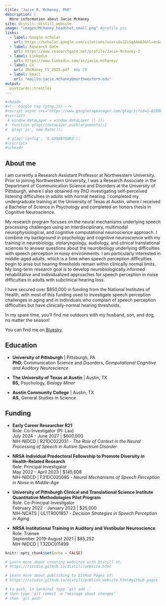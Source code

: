 ```yaml
---
title: "Jacie R. McHaney, PhD"
description: |
  More information about Jacie McHaney
site: distill::distill_website
image: "images/McHaney_headshot_small.png" #profile pic
links:
  - label: Google Scholar
    url: https://scholar.google.com/citations?user=Gv2ZiSgAAAAJ&hl=en&authuser=1
  - label: Research Gate
    url: https://www.researchgate.net/profile/Jacie-Mchaney-2
  - label: Linkedin
    url: https://www.linkedin.com/in/jacie-mchaney/
  - label: CV
    url: JMcHaney_CV_2025.pdf  #my CV
  - label: Email
    url: "mailto:jacie.mchaney@northwestern.edu"
output:
  postcards::trestles
---
```

```r
#<head>
#<!-- Google tag (gtag.js) -->
#<script async src="https://www.googletagmanager.com/gtag/js?id=G-0208BTGWKG"></script>
#<script>
 # window.dataLayer = window.dataLayer || [];
#  function gtag(){dataLayer.push(arguments);}
#  gtag('js', new Date());

 # gtag('config', 'G-0208BTGWKG');
#</script>
#</head>
```

## About me

I am currently a Research Assistant Professor at Northwestern University. Prior to joining Northwestern University, I was a Research Associate in the Department of Communication Science and Disorders at the University of Pittsburgh, where I also obtained my PhD investigating self-perceived listening difficulties in adults with normal hearing. I completed my undergraduate training at the University of Texas at Austin, where I received a Bachelor of Science in Psychology and completed an honors thesis in Cognitive Neuroscience. 

My research program focuses on the neural mechanisms underlying speech processing challenges using an interdisciplinary, multimodal neurophysiological, and cognitive computational neuroscience approach. I combine my background in psychology and cognitive neuroscience with my training in neurobiology, otolaryngology, audiology, and clinical translational sciences to answer questions about the neurobiology underlying difficulties with speech perception in noisy environments. I am particularly interested in middle-aged adults, which is a time when speech perception difficulties begin to arise but hearing thresholds remain within clinically normal limits. My long-term research goal is to develop neurobiologically informed rehabilitative and individualized approaches for speech perception in noise difficulties in adults with subclinical hearing loss.

I have secured over $850,000 in funding from the National Institutes of Health, with most of this funding used to investigate speech perception challenges in aging and in individuals who complain of speech perception difficulties but have clinically-normal hearing thresholds. 

In my spare time, you'll find me outdoors with my husband, son, and dog, no matter the season!

You can find me on [Bluesky](https://bsky.app/profile/jaciemchaney.bsky.social).


## Education

- **University of Pittsburgh** | Pittsburgh, PA
<br>
**PhD,** Communication Science and Disorders, *Computational Cognitive and Auditory Neuroscience* 

- **The University of Texas at Austin** | Austin, TX
<br>
**BS,** Psychology, *Biology Minor*

- **Austin Community College** | Austin, TX
<br>
**AS,** General Studies in Science


## Funding

- **Early Career Researcher R21**
<br>Role: Co-Investigator (PI: Lau)
<br>July 2024 - June 2027 | $600,000
<br>NIH-NIDCD | R21DC022031 - *The Role of Context in the Neural Processing of Speech in Autism Spectrum Disorder*
  
- **NRSA Individual Predoctoral Fellowship to Promote Diversity in Health-Related Research**
<br>Role: Principal Investigator
<br>May 2022 - April 2023 | $145,608
<br>NIH-NIDCD | F31DC020085 - *Neural Mechanisms of Speech Perception in Noise in Middle-Age*

- **University of Pittsburgh Clinical and Translational Science Institute Quantitative Methodologies Pilot Program**
<br>Role: Co-Principal Investigator
<br>February 2022 - January 2023 | $25,000
<br>NIH-NCATS | UL1TR001857 - *Decision Strategies in Speech Perception in Aging* 

- **NRSA Institutional Training in Auditory and Vestibular Neuroscience**
<br>Role: Trainee
<br>September 2019-August 2021 | $85,252
<br>NIH-NIDCD | T32DC011499 



```r
knitr::opts_chunk$set(echo = FALSE)

# Learn more about creating websites with Distill at:
# https://rstudio.github.io/distill/website.html

# Learn more about publishing to GitHub Pages at:
# https://rstudio.github.io/distill/publish_website.html#github-pages

# to push, in terminal type `git add .`
# then type `git commit -m "message about changes"`
# then `git push`

```


